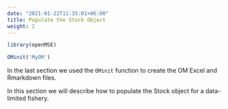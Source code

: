 ```yaml
---
date: "2021-01-22T11:35:01+06:00"
title: Populate the Stock Object
weight: 2
---
```


```r
library(openMSE)
```

```r
OMinit('MyOM')
```

In the last section we used the `OMinit` function to create the OM Excel and Rmarkdown files.

In this section we will describe how to populate the Stock object for a data-limited fishery.


